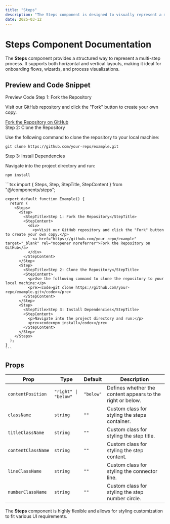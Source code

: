 ```yaml
---
title: "Steps"
description: "The Steps component is designed to visually represent a multi-step process. It supports both horizontal and vertical layouts, making it perfect for onboarding, wizards, and process visualizations."
date: 2025-03-12
---
```


# Steps Component Documentation

The **Steps** component provides a structured way to represent a multi-step process. It supports both horizontal and vertical layouts, making it ideal for onboarding flows, wizards, and process visualizations.

## Preview and Code Snippet

<Tabs defaultValue="preview" size="sm" className="w-full">
  <TabsList className="grid w-full md:w-[30%] grid-cols-2">
    <Tab value="preview">Preview</Tab>
    <Tab value="code">Code</Tab>
  </TabsList>
  <TabsContent value="preview">
    <Preview>
      <Steps>
        <Step>
          <StepTitle>Step 1: Fork the Repository</StepTitle>
          <StepContent>
            <div>
              <p>Visit our GitHub repository and click the "Fork" button to create your own copy.</p>
              <a href="https://github.com/your-repo/example" target="_blank" rel="noopener noreferrer">Fork the Repository on GitHub</a>
            </div>
          </StepContent>
        </Step>
        <Step>
          <StepTitle>Step 2: Clone the Repository</StepTitle>
          <StepContent>
            <p>Use the following command to clone the repository to your local machine:</p>
            <pre><code>git clone https://github.com/your-repo/example.git</code></pre>
          </StepContent>
        </Step>
        <Step>
          <StepTitle>Step 3: Install Dependencies</StepTitle>
          <StepContent>
            <p>Navigate into the project directory and run:</p>
            <pre><code>npm install</code></pre>
          </StepContent>
        </Step>
      </Steps>
    </Preview>
  </TabsContent>
  <TabsContent value="code">
    ```tsx
    import { Steps, Step, StepTitle, StepContent } from "@/components/steps";

    export default function Example() {
      return (
        <Steps>
          <Step>
            <StepTitle>Step 1: Fork the Repository</StepTitle>
            <StepContent>
              <div>
                <p>Visit our GitHub repository and click the "Fork" button to create your own copy.</p>
                <a href="https://github.com/your-repo/example" target="_blank" rel="noopener noreferrer">Fork the Repository on GitHub</a>
              </div>
            </StepContent>
          </Step>
          <Step>
            <StepTitle>Step 2: Clone the Repository</StepTitle>
            <StepContent>
              <p>Use the following command to clone the repository to your local machine:</p>
              <pre><code>git clone https://github.com/your-repo/example.git</code></pre>
            </StepContent>
          </Step>
          <Step>
            <StepTitle>Step 3: Install Dependencies</StepTitle>
            <StepContent>
              <p>Navigate into the project directory and run:</p>
              <pre><code>npm install</code></pre>
            </StepContent>
          </Step>
        </Steps>
      );
    }
    ```
  </TabsContent>
</Tabs>

## Props

| Prop               | Type                                      | Default    | Description                                                   |
|--------------------|-----------------------------------------|------------|---------------------------------------------------------------|
| `contentPosition`  | `"right" \| "below"`                   | `"below"`  | Defines whether the content appears to the right or below.   |
| `className`        | `string`                                | `""`       | Custom class for styling the steps container.               |
| `titleClassName`   | `string`                                | `""`       | Custom class for styling the step title.                    |
| `contentClassName` | `string`                                | `""`       | Custom class for styling the step content.                  |
| `lineClassName`    | `string`                                | `""`       | Custom class for styling the connector line.                |
| `numberClassName`  | `string`                                | `""`       | Custom class for styling the step number circle.            |

The **Steps** component is highly flexible and allows for styling customization to fit various UI requirements.

